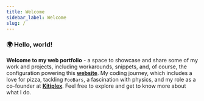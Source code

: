 ```yaml
---
title: Welcome
sidebar_label: Welcome
slug: /
---
```


### 🌍 Hello, world!

**Welcome to my web portfolio** - a space to showcase and share some of my work and projects, including workarounds, snippets, and, of course, the configuration powering this  __[website](../docs/tutorials/docusaurus/index.mdx)__. My coding journey, which includes a love for pizza, tackling ``FooBars``, a fascination with physics, and my role as a co-founder at __[Kitiplex](https://kitiplex.github.io/)__. Feel free to explore and get to know more about what I do.

<!-- __Welcome to my web portfolio__ – a cozy digital corner where I'm excited to show off the things I've been working on. Here, you'll find a mix of my projects, from nifty workarounds to handy code snippets, and of course, a peek into the creation of this very  __[website](../docs/tutorials/docusaurus/index.mdx)__.

As you scroll through, you'll catch a glimpse of my coding journey. It's not just about lines of code; it's about the fun discoveries along the way. I have a soft spot for pizza – a bit of a coding fuel, if you will. Tackling foobars, those quirky coding challenges, adds a dash of excitement to my coding adventures. I've got this fascination with physics too – it's like my coding superpower.

Oh, and did I mention? I wear another hat as a co-founder at __[Kitiplex](https://kitiplex.github.io/)__. It's a project close to my heart, and you'll find a bit about it here too.

Feel free to click around, explore, and get to know more about the tech side of me. I'm thrilled to have you here! -->


